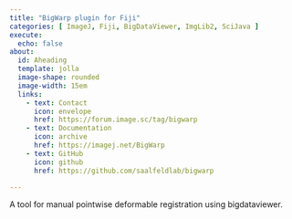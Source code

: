```yaml
---
title: "BigWarp plugin for Fiji"
categories: [ ImageJ, Fiji, BigDataViewer, ImgLib2, SciJava ]
execute:
  echo: false
about:
  id: Aheading
  template: jolla
  image-shape: rounded
  image-width: 15em
  links:
    - text: Contact
      icon: envelope
      href: https://forum.image.sc/tag/bigwarp
    - text: Documentation
      icon: archive
      href: https://imagej.net/BigWarp
    - text: GitHub
      icon: github
      href: https://github.com/saalfeldlab/bigwarp

---
```


::: {.alignleft}

A tool for manual pointwise deformable registration using bigdataviewer.

:::
